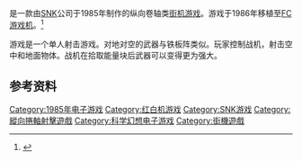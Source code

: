{{refimprove|time=2015-08-30T17:08:03+00:00}}

{{NoteTA
| G1=Games
}}

{{vgname|ASO战机|ja=ASO|en=Alpha Mission|aka=艾尔法任务}}是一款由[[SNK|SNK]]公司于1985年制作的纵向卷轴类[[街机游戏|街机游戏]]。游戏于1986年移植至[[FC游戏机|FC游戏机]]。<ref name="gamefaqs">{{cite web| url = http://www.gamefaqs.com/nes/587088-alpha-mission/data| title = Release information| publisher = [[GameFAQs|GameFAQs]]| date = | accessdate = 2015-08-30| archive-date = 2015-09-24| archive-url = https://web.archive.org/web/20150924133247/http://www.gamefaqs.com/nes/587088-alpha-mission/data| dead-url = no}}</ref>

游戏是一个单人射击游戏。对地对空的武器与铁板阵类似。玩家控制战机，射击空中和地面物体。战机在拾取能量块后武器可以变得更为强大。

== 参考资料 ==
{{Reflist}}

{{SNK}}

{{DEFAULTSORT:ASO}}
[[Category:1985年电子游戏|Category:1985年电子游戏]]
[[Category:红白机游戏|Category:红白机游戏]]
[[Category:SNK游戏|Category:SNK游戏]]
[[Category:縱向捲軸射擊遊戲|Category:縱向捲軸射擊遊戲]]
[[Category:科学幻想电子游戏|Category:科学幻想电子游戏]]
[[Category:街機遊戲|Category:街機遊戲]]

{{shooter-videogame-stub}}